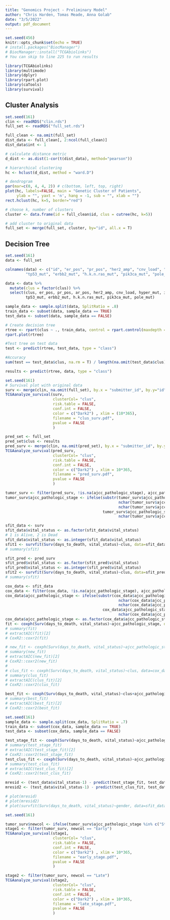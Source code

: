 ```yaml
---
title: "Genomics Project - Preliminary Model"
author: "Chris Harden, Tomas Meade, Anna Golab"
date: "3/5/2022"
output: pdf_document
---
```


```r
set.seed(456)
knitr::opts_chunk$set(echo = TRUE)
# install.packages("BiocManager")
# BiocManager::install("TCGAbiolinks")
# You can skip to line 225 to run results

library(TCGAbiolinks)
library(multimode)
library(dplyr)
library(rpart.plot)
library(caTools)
library(survival)
```

## Cluster Analysis

```r
set.seed(161)
clin <- readRDS("clin.rds")
full_set <- readRDS("full_set.rds")

full_clean <- na.omit(full_set)
dist_data <- full_clean[, 2:ncol(full_clean)]
dist_data$int <- 1

# calculate distance metric
d_dist <- as.dist(1-cor(t(dist_data), method="pearson"))

# hierarchical clustering
hc <- hclust(d_dist, method = "ward.D")

# dendrogram 
par(mar=c(0, 4, 4, 2)) # c(bottom, left, top, right)
plot(hc, labels=FALSE, main = "Genetic Cluster of Patients", 
     ylab = "", yaxt = 'n', hang = -1, sub = "", xlab = "")
rect.hclust(hc, k=5, border="red")

# choose k, number of clusters 
cluster <- data.frame(id = full_clean$id, clus = cutree(hc, k=5))

# add cluster to original data 
full_set <- merge(full_set, cluster, by="id", all.x = T)
```

## Decision Tree

```r
set.seed(161)
data <- full_set

colnames(data) <- c("id", "er_pos", "pr_pos", "her2_amp", "cnv_load", "hyper_mut", "pten_mut", 
         "tp53_mut", "erbb2_mut", "h.k.n.ras_mut", "pik3ca_mut", "pole_mut", "ar_pos", "immune", "clus")

data <- data %>% 
  mutate(clus = factor(clus)) %>% 
  select(clus, er_pos, pr_pos, ar_pos, her2_amp, cnv_load, hyper_mut, immune, pten_mut, 
         tp53_mut, erbb2_mut, h.k.n.ras_mut, pik3ca_mut, pole_mut)

sample_data <- sample.split(data, SplitRatio = .8)
train_data <- subset(data, sample_data == TRUE)
test_data <- subset(data, sample_data == FALSE)

# Create decision tree
rtree <- rpart(clus ~ ., train_data, control = rpart.control(maxdepth = 4))
rpart.plot(rtree)

#Test tree on test data
test <- predict(rtree, test_data, type = "class")

#Accuracy
sum(test == test_data$clus, na.rm = T) / length(na.omit(test_data$clus))

results <- predict(rtree, data, type = "class")
```

```r
set.seed(161)
# Survival plot with original data
surv <- merge(clin, na.omit(full_set), by.x = "submitter_id", by.y="id")
TCGAanalyze_survival(surv,
                     clusterCol= "clus",
                     risk.table = FALSE,
                     conf.int = FALSE,
                     color = c("Dark2") , xlim = (10*365),
                     filename = "clus_surv.pdf",
                     pvalue = FALSE
                     )

pred_set <- full_set
pred_set$clus <- results
pred_surv <- merge(clin, na.omit(pred_set), by.x = "submitter_id", by.y="id")
TCGAanalyze_survival(pred_surv,
                     clusterCol= "clus",
                     risk.table = FALSE,
                     conf.int = FALSE,
                     color = c("Dark2") , xlim = 10*365,
                     filename = "pred_surv.pdf",
                     pvalue = FALSE
                     )

tumor_surv <- filter(pred_surv, !is.na(ajcc_pathologic_stage), ajcc_pathologic_stage != "Stage X")
tumor_surv$ajcc_pathologic_stage <- ifelse(substr(tumor_surv$ajcc_pathologic_stage,
                                                  nchar(tumor_surv$ajcc_pathologic_stage),
                                                  nchar(tumor_surv$ajcc_pathologic_stage)) %in% c("I", "V"),
                                           tumor_surv$ajcc_pathologic_stage, substr(tumor_surv$ajcc_pathologic_stage, 1,
                                                  nchar(tumor_surv$ajcc_pathologic_stage)-1))

sfit_data <- surv
sfit_data$vital_status <- as.factor(sfit_data$vital_status)
# 1 is Alive, 2 is Dead
sfit_data$vital_status <- as.integer(sfit_data$vital_status)
sfit1 <- survfit(Surv(days_to_death, vital_status)~clus, data=sfit_data)
# summary(sfit)

sfit_pred <- pred_surv
sfit_pred$vital_status <- as.factor(sfit_pred$vital_status)
sfit_pred$vital_status <- as.integer(sfit_pred$vital_status)
sfit2 <- survfit(Surv(days_to_death, vital_status)~clus, data=sfit_pred)
# summary(sfit)

cox_data <- sfit_data
cox_data <- filter(cox_data, !is.na(ajcc_pathologic_stage), ajcc_pathologic_stage != "Stage X")
cox_data$ajcc_pathologic_stage <- ifelse(substr(cox_data$ajcc_pathologic_stage,
                                                  nchar(cox_data$ajcc_pathologic_stage),
                                                  nchar(cox_data$ajcc_pathologic_stage)) %in% c("I", "V"),
                                           cox_data$ajcc_pathologic_stage, substr(cox_data$ajcc_pathologic_stage, 1,
                                                  nchar(cox_data$ajcc_pathologic_stage)-1))
cox_data$ajcc_pathologic_stage <- as.factor(cox_data$ajcc_pathologic_stage)
fit <- coxph(Surv(days_to_death, vital_status)~ajcc_pathologic_stage, data=cox_data)
# summary(fit)
# extractAIC(fit)[2]
# CoxR2::coxr2(fit)

# new_fit <- coxph(Surv(days_to_death, vital_status)~ajcc_pathologic_stage + erbb2, data=cox_data)
# summary(new_fit)
# extractAIC(new_fit)[2]
# CoxR2::coxr2(new_fit)
# 
# clus_fit <- coxph(Surv(days_to_death, vital_status)~clus, data=cox_data)
# summary(clus_fit)
# extractAIC(clus_fit)[2]
# CoxR2::coxr2(clus_fit)

best_fit <- coxph(Surv(days_to_death, vital_status)~clus+ajcc_pathologic_stage, data=cox_data)
# summary(best_fit)
# extractAIC(best_fit)[2]
# CoxR2::coxr2(best_fit)
```

```r
set.seed(161)
sample_data <- sample.split(cox_data, SplitRatio = .7)
train_data <- subset(cox_data, sample_data == TRUE)
test_data <- subset(cox_data, sample_data == FALSE)

test_stage_fit <- coxph(Surv(days_to_death, vital_status)~ajcc_pathologic_stage, data=train_data)
# summary(test_stage_fit)
# extractAIC(test_stage_fit)[2]
# CoxR2::coxr2(test_stage_fit)
test_clus_fit <- coxph(Surv(days_to_death, vital_status)~ajcc_pathologic_stage + clus, data=train_data)
# summary(test_clus_fit)
# extractAIC(test_clus_fit)[2]
# CoxR2::coxr2(test_clus_fit)

mresid <- (test_data$vital_status-1) - predict(test_stage_fit, test_data, type = "expected")
mresid2 <- (test_data$vital_status-1) - predict(test_clus_fit, test_data, type = "expected")

# plot(mresid)
# plot(mresid2)
# plot(survfit(Surv(days_to_death, vital_status)~gender, data=sfit_data))
```

```r
set.seed(161)

tumor_surv$newcol <- ifelse(tumor_surv$ajcc_pathologic_stage %in% c("Stage I", "Stage II"), "Early", "Late")
stage1 <- filter(tumor_surv, newcol == "Early")
TCGAanalyze_survival(stage1,
                     clusterCol= "clus",
                     risk.table = FALSE,
                     conf.int = FALSE,
                     color = c("Dark2") , xlim = 10*365,
                     filename = "early_stage.pdf",
                     pvalue = FALSE
                     )

stage2 <- filter(tumor_surv, newcol == "Late")
TCGAanalyze_survival(stage2,
                     clusterCol= "clus",
                     risk.table = FALSE,
                     conf.int = FALSE,
                     color = c("Dark2") , xlim = 10*365,
                     filename = "late_stage.pdf",
                     pvalue = FALSE
                     )



```

